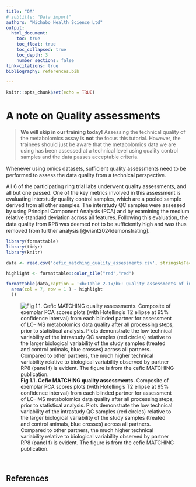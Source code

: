 ```yaml
---
title: "QA"
# subtitle: "Data import"
authors: "Michabo Health Science Ltd"
output: 
  html_document:
    toc: true
    toc_float: true
    toc_collapsed: true
    toc_depth: 3
    number_sections: false
link-citations: true
bibliography: references.bib

---
```


```r
knitr::opts_chunk$set(echo = TRUE)
```

# A note on Quality assessments

> **We will skip in our training today!** Assessing the technical quality of the metabolomics assay is **not** the focus this tutorial. However, the trainees should just be aware that the metabolomics data we are using has been assessed at a technical level using quality control samples and the data passes acceptable criteria.

Whenever using omics datasets, suﬃcient quality assessments need to be performed to assess the data quality from a technical perspective.

All 6 of the participating ring trial labs underwent quality assessments, and all but one passed.
One of the key metrics involved in this assessment is evaluating interstudy quality control samples, which are a pooled sample derived from all other samples. The interstudy QC samples were assessed by using Principal Component Analysis (PCA) and by examining the medium relative standard deviation across all features. Following this evaluation, the data quality from RP8 was deemed not to be suﬃciently high and was thus removed from further analysis [@viant2024demonstrating].

```r
library(formattable)
library(tidyr)
library(knitr)

data <- read.csv('cefic_matching_quality_assessments.csv', stringsAsFactors = FALSE, header = TRUE, check.names=FALSE)

highlight <- formattable::color_tile("red","red")

formattable(data,caption = '<b>Table 2.1</b>: Quality assessments of intrastudy QCs and biological samples', list(
  area(col = 7, row = 1 ) ~ highlight
  )) 


```


![**Fig 1.1. Cefic MATCHING quality assessments.** Composite of exemplar PCA scores plots (with Hotelling’s T2 ellipse at 95% confidence interval) from each blinded partner for assessment of LC– MS metabolomics data quality after all processing steps, prior to statistical analysis. Plots demonstrate the low technical variability of the intrastudy QC samples (red circles) relative to the larger biological variability of the study samples (treated and control animals, blue crosses) across all partners. Compared to other partners, the much higher technical variability relative to biological variability observed by partner RP8 (panel f) is evident. The figure is from the cefic MATCHING publication.](cefic_matching_quality_assessments.png)



&nbsp;











## References





